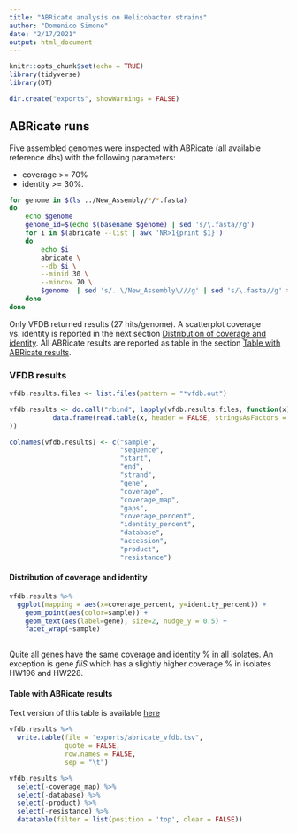 ```yaml
---
title: "ABRicate analysis on Helicobacter strains"
author: "Domenico Simone"
date: "2/17/2021"
output: html_document
---
```


```r
knitr::opts_chunk$set(echo = TRUE)
library(tidyverse)
library(DT)

dir.create("exports", showWarnings = FALSE)
```

## ABRicate runs

Five assembled genomes were inspected with ABRicate (all available reference dbs) with the following parameters:

- coverage >= 70%
- identity >= 30%.

```bash
for genome in $(ls ../New_Assembly/*/*.fasta)
do
    echo $genome
    genome_id=$(echo $(basename $genome) | sed 's/\.fasta//g')
    for i in $(abricate --list | awk 'NR>1{print $1}')
    do
        echo $i
        abricate \
        --db $i \
        --minid 30 \
        --mincov 70 \
        $genome  | sed 's/..\/New_Assembly\///g' | sed 's/\.fasta//g' > ${genome_id}_${i}.out
    done
done
```

Only VFDB returned results (27 hits/genome). A scatterplot coverage vs. identity is reported in the next section [Distribution of coverage and identity]. All ABRicate results are reported as table in the section [Table with ABRicate results].

### VFDB results {.tabset}

```r
vfdb.results.files <- list.files(pattern = "*vfdb.out") 

vfdb.results <- do.call("rbind", lapply(vfdb.results.files, function(x) 
           data.frame(read.table(x, header = FALSE, stringsAsFactors = FALSE, sep = "\t"))
))

colnames(vfdb.results) <- c("sample",
                            "sequence",
                            "start",
                            "end",
                            "strand",
                            "gene",
                            "coverage",
                            "coverage_map",
                            "gaps",
                            "coverage_percent",
                            "identity_percent",
                            "database",
                            "accession",
                            "product",
                            "resistance")
```

#### Distribution of coverage and identity

```r
vfdb.results %>%
  ggplot(mapping = aes(x=coverage_percent, y=identity_percent)) +
    geom_point(aes(color=sample)) +
    geom_text(aes(label=gene), size=2, nudge_y = 0.5) +
    facet_wrap(~sample)
  
```

Quite all genes have the same coverage and identity % in all isolates. An exception is gene _fliS_ which has a slightly higher coverage % in isolates HW196 and HW228.

#### Table with ABRicate results

Text version of this table is available [here](exports/abricate_vfdb.tsv)

```r
vfdb.results %>%
  write.table(file = "exports/abricate_vfdb.tsv",
              quote = FALSE,
              row.names = FALSE,
              sep = "\t")

vfdb.results %>%
  select(-coverage_map) %>%
  select(-database) %>%
  select(-product) %>%
  select(-resistance) %>%
  datatable(filter = list(position = 'top', clear = FALSE))
```
